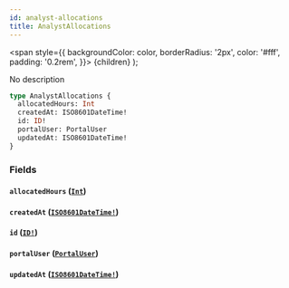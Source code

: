 ```yaml
---
id: analyst-allocations
title: AnalystAllocations
---
```


<span
style={{
      backgroundColor: color,
      borderRadius: '2px',
      color: '#fff',
      padding: '0.2rem',
    }}>
{children}
</span>
);

No description

```graphql
type AnalystAllocations {
  allocatedHours: Int
  createdAt: ISO8601DateTime!
  id: ID!
  portalUser: PortalUser
  updatedAt: ISO8601DateTime!
}
```

### Fields

#### `allocatedHours` ([`Int`](/api/graphql/documentation/scalars/int))

#### `createdAt` ([`ISO8601DateTime!`](/api/graphql/documentation/scalars/iso-8601-date-time))

#### `id` ([`ID!`](/api/graphql/documentation/scalars/id))

#### `portalUser` ([`PortalUser`](/api/graphql/documentation/objects/portal-user))

#### `updatedAt` ([`ISO8601DateTime!`](/api/graphql/documentation/scalars/iso-8601-date-time))
